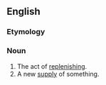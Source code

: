 ==English==

===Etymology===
{{suffix|en|replenish|ment}}

===Noun===
{{en-noun|~}}

# The act of [[replenish]]ing.
# A new [[supply]] of something.